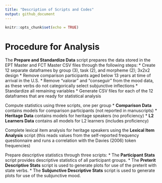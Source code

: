 ```yaml
---
title: "Description of Scripts and Codes"
output: github_document
---
```


```r
knitr::opts_chunk$set(echo = TRUE)
```

# Procedure for Analysis

The **Prepare and Standardize Data** script prepares the data stored in the EPT Master and FCT Master CSV files through the following steps:
* Create 12 separate dataframes by group (3), task (2), and morpheme (2); 3x2x2 design
* Remove comparison participants aged below 13 years at time of arrival in the U.S.
* Remove "valorar" and "conseguir" from the mood data, as these verbs do not categorically select subjunctive inflections
* Standardize all remaining variables
* Generate CSV files for each of the 12 dataframes that are ready for statistical analysis

Compute statistics using three scripts, one per group
* **Comparison Data** contains models for comparison participants (not reported in manuscripts)
* **Heritage Data** contains models for heritage speakers (no proficiency)
* **L2 Learners Data** contains all models for L2 learners (includes proficiency)

Complete lexical item analysis for heritage speakers using the **Lexical Item Analysis** script (this reads values from the self-reported frequency questionnaire and runs a correlation with the Davies (2006) token frequencies)<br />

Prepare descriptive statistics through three scripts:
* The **Participant Stats** script provides descriptive statistics of all participant groups.
* The **Preterit Descriptive Stats** script is used to generate plots for use of the preterit with state verbs.
* The **Subjunctive Descriptive Stats** script is used to generate plots for use of the subjunctive mood.